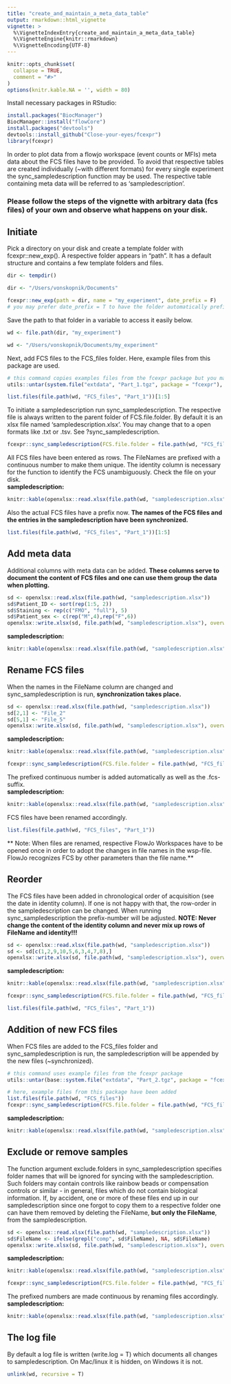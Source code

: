 ```yaml
---
title: "create_and_maintain_a_meta_data_table"
output: rmarkdown::html_vignette
vignette: >
  %\VignetteIndexEntry{create_and_maintain_a_meta_data_table}
  %\VignetteEngine{knitr::rmarkdown}
  %\VignetteEncoding{UTF-8}
---
```


```r
knitr::opts_chunk$set(
  collapse = TRUE,
  comment = "#>"
)
options(knitr.kable.NA = '', width = 80)
```

Install necessary packages in RStudio:
```r
install.packages("BiocManager")
BiocManager::install("flowCore")
install.packages("devtools")
devtools::install_github("Close-your-eyes/fcexpr")
library(fcexpr)
```

In order to plot data from a flowjo workspace (event counts or MFIs) meta data about the FCS files have to be provided. To avoid that respective tables are created individually (~with different formats) for every single experiment the sync_sampledescription function may be used. The respective table containing meta data will be referred to as 'sampledescription'.


### Please follow the steps of the vignette with arbitrary data (fcs files) of your own and observe what happens on your disk.

## Initiate

Pick a directory on your disk and create a template folder with fcexpr::new_exp(). A respective folder appears in "path". It has a default structure and contains a few template folders and files.  
```r
dir <- tempdir()
```

```r
dir <- "/Users/vonskopnik/Documents"
```
```r
fcexpr::new_exp(path = dir, name = "my_experiment", date_prefix = F)
# you may prefer date_prefix = T to have the folder automatically prefixed by todays date
```

Save the path to that folder in a variable to access it easily below.
```r
wd <- file.path(dir, "my_experiment")
```
```r
wd <- "/Users/vonskopnik/Documents/my_experiment"
```

Next, add FCS files to the FCS_files folder. Here, example files from this package are used.
```r
# this command copies examples files from the fcexpr package but you may use your own
utils::untar(system.file("extdata", "Part_1.tgz", package = "fcexpr"), exdir = file.path(wd, "FCS_files"))
```
```r
list.files(file.path(wd, "FCS_files", "Part_1"))[1:5]
```

To initiate a sampledescription run sync_sampledescription. The respective file is always written to the parent folder of FCS.file.folder. By default it is an xlsx file named 'sampledescription.xlsx'. You may change that to a open formats like .txt or .tsv. See ?sync_sampledescription.
```r
fcexpr::sync_sampledescription(FCS.file.folder = file.path(wd, "FCS_files"), init.columns = c())
```
All FCS files have been entered as rows. The FileNames are prefixed with a continuous number to make them unique. The identity column is necessary for the function to identify the FCS unambiguously. Check the file on your disk.  
**sampledescription:**
```r
knitr::kable(openxlsx::read.xlsx(file.path(wd, "sampledescription.xlsx")))
```

Also the actual FCS files have a prefix now. **The names of the FCS files and the entries in the sampledescription have been synchronized.**
```r
list.files(file.path(wd, "FCS_files", "Part_1"))[1:5]
```


## Add meta data

Additional columns with meta data can be added. **These columns serve to document the content of FCS files and one can use them group the data when plotting.**
```r
sd <- openxlsx::read.xlsx(file.path(wd, "sampledescription.xlsx"))
sd$Patient_ID <- sort(rep(1:5, 2))
sd$Staining <- rep(c("FMO", "full"), 5)
sd$Patient_sex <- c(rep("M",4),rep("F",6))
openxlsx::write.xlsx(sd, file.path(wd, "sampledescription.xlsx"), overwrite = T)
```
**sampledescription:**
```r
knitr::kable(openxlsx::read.xlsx(file.path(wd, "sampledescription.xlsx")))
```

## Rename FCS files

When the names in the FileName column are changed and sync_sampledescription is run, **synchronization takes place.**
```r
sd <- openxlsx::read.xlsx(file.path(wd, "sampledescription.xlsx"))
sd[2,1] <- "File_2"
sd[5,1] <- "File_5"
openxlsx::write.xlsx(sd, file.path(wd, "sampledescription.xlsx"), overwrite = T)
```
**sampledescription:**
```r
knitr::kable(openxlsx::read.xlsx(file.path(wd, "sampledescription.xlsx")))
```
```r
fcexpr::sync_sampledescription(FCS.file.folder = file.path(wd, "FCS_files"), write.log = F)
```

The prefixed continuous number is added automatically as well as the .fcs-suffix.  
**sampledescription:**
```r
knitr::kable(openxlsx::read.xlsx(file.path(wd, "sampledescription.xlsx")))
```
FCS files have been renamed accordingly.
```r
list.files(file.path(wd, "FCS_files", "Part_1"))
```
** Note: When files are renamed, respective FlowJo Workspaces have to be opened once in order to adopt the changes in file names in the wsp-file. FlowJo recognizes FCS by other parameters than the file name.**

## Reorder

The FCS files have been added in chronological order of acquisition (see the date in identity column). If one is not happy with that, the row-order in the sampledescription can be changed. When running sync_sampledescription the prefix-number will be adjusted. **NOTE: Never change the content of the identity column and never mix up rows of FileName and identity!!!**

```r
sd <- openxlsx::read.xlsx(file.path(wd, "sampledescription.xlsx"))
sd <- sd[c(1,2,9,10,5,6,3,4,7,8),]
openxlsx::write.xlsx(sd, file.path(wd, "sampledescription.xlsx"), overwrite = T)
```
**sampledescription:**
```r
knitr::kable(openxlsx::read.xlsx(file.path(wd, "sampledescription.xlsx")))
```
```r
fcexpr::sync_sampledescription(FCS.file.folder = file.path(wd, "FCS_files"), write.log = F)
```
```r
list.files(file.path(wd, "FCS_files", "Part_1"))
```

## Addition of new FCS files

When FCS files are added to the FCS_files folder and sync_sampledescription is run, the sampledescription will be appended by the new files (~synchronized).
```r
# this command uses example files from the fcexpr package
utils::untar(base::system.file("extdata", "Part_2.tgz", package = "fcexpr"), exdir = file.path(wd, "FCS_files"))
```
```r
# here, example files from this package have been added
list.files(file.path(wd, "FCS_files"))
fcexpr::sync_sampledescription(FCS.file.folder = file.path(wd, "FCS_files"), write.log = F)
```
**sampledescription:**
```r
knitr::kable(openxlsx::read.xlsx(file.path(wd, "sampledescription.xlsx")))
```

## Exclude or remove samples

The function argument exclude.folders in sync_sampledescription specifies folder names that will be ignored for syncing with the sampledescription. Such folders may contain controls like rainbow beads or compensation controls or similar - in general, files which do not contain biological information. If, by accident, one or more of these files end up in our sampledescription since one forgot to copy them to a respective folder one can have them removed by deleting the FileName, **but only the FileName**, from the sampledescription.

```r
sd <- openxlsx::read.xlsx(file.path(wd, "sampledescription.xlsx"))
sd$FileName <- ifelse(grepl("comp", sd$FileName), NA, sd$FileName)
openxlsx::write.xlsx(sd, file.path(wd, "sampledescription.xlsx"), overwrite = T)
```
**sampledescription:**
```r
knitr::kable(openxlsx::read.xlsx(file.path(wd, "sampledescription.xlsx")))
```
```r
fcexpr::sync_sampledescription(FCS.file.folder = file.path(wd, "FCS_files"), write.log = F)
```

The prefixed numbers are made continuous by renaming files accordingly.  
**sampledescription:**
```r
knitr::kable(openxlsx::read.xlsx(file.path(wd, "sampledescription.xlsx")))
```

## The log file

By default a log file is written (write.log = T) which documents all changes to sampledescription. On Mac/linux it is hidden, on Windows it is not.

```r
unlink(wd, recursive = T)
```
